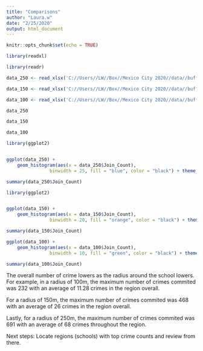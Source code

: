 ```yaml
---
title: "Comparisons"
author: "Laura.w"
date: "2/25/2020"
output: html_document
---
```


```r
knitr::opts_chunk$set(echo = TRUE)
```


```r
library(readxl)

library(readr)

data_250 <- read_xlsx('C://Users//LW//Box//Mexico City 2020//data//buffer_250_crime1_TableToExcel.xlsx')

data_150 <- read_xlsx('C://Users//LW//Box//Mexico City 2020//data//buffer_150_crime2.xlsx')

data_100 <- read_xlsx('C://Users//LW//Box//Mexico City 2020//data//buffer_100_crime2_TableToExcel.xlsx')

data_250

data_150

data_100

```


```r
library(ggplot2)


ggplot(data_250) +
    geom_histogram(aes(x = data_250$Join_Count),
                binwidth = 25, fill = "blue", color = "black") + theme_minimal(14) + scale_x_continuous(breaks=seq(0,800,100)) + labs(x = "Crime within a 250m radius", y = "Schools")

summary(data_250$Join_Count)


```

```r
library(ggplot2)


ggplot(data_150) +
    geom_histogram(aes(x = data_150$Join_Count),
                binwidth = 20, fill = "orange", color = "black") + theme_minimal(14) + scale_x_continuous(breaks=seq(0,500,50)) + labs(x = "Crime within a 150m radius", y = "Schools")

summary(data_150$Join_Count)

```

```r
ggplot(data_100) +
    geom_histogram(aes(x = data_100$Join_Count),
                binwidth = 10, fill = "green", color = "black") + theme_minimal(14) + scale_x_continuous(breaks=seq(0,300,20)) + labs(x = "Crime within a 100m radius", y = "Schools")

summary(data_100$Join_Count)

```

The overall number of crime lowers as the radius around the school lowers. 
For example, in a radius of 100m, the maximum number of crimes commited was 232 with an average of 11.28 crimes in the region overall. 

For a radius of 150m, the maximum number of crimes commited was 468 with an average of 26 crimes in the region overall.

Lastly, for a radius of 250m, the maximum number of crimes commited was 691 with an average of 68 crimes throughout the region.

Next steps:
Locate regions (schools) with top crime counts and review from there.

